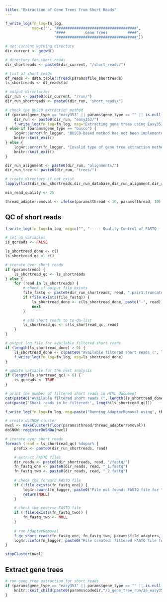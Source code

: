 ```yaml
---
title: "Extraction of Gene Trees from Short Reads"
---
```


```r
f_write_log(fn_log=fn_log,
            msg=c("", "####################################",
                      "####         Gene Trees         ####",
                      "####################################"))

# get current working directory
dir_current <- getwd()

# directory for short reads
dir_shortreads <- paste0(dir_current, "/short_reads/")

# list of short reads
df_reads <- data.table::fread(params$file_shortreads)
ls_shortreads <- df_reads$id

# output directories
dir_run <- paste0(dir_current, "/run/")
dir_run_shortreads <- paste0(dir_run, "short_reads/")

# check the BUSCO extraction method
if (params$gene_type == "easy353" || params$gene_type == "" || is.null(params$gene_type)) {
    dir_run <- paste0(dir_run, "easy353/")
    f_write_log(fn_log=fn_log, msg="Extracting gene trees using Easy353.")
} else if (params$gene_type == "busco") {
    log4r::error(fn_logger, "BUSCO-based method has not been implemented. Exited.")
    knitr::knit_exit()
} else {
    log4r::error(fn_logger, "Invalid type of gene tree extraction method. Exited.")
    knitr::knit_exit()
}

dir_run_alignment <- paste0(dir_run, "alignments/")
dir_run_tree <- paste0(dir_run, "trees/")

# create directory if not exist
lapply(list(dir_run_shortreads,dir_run_database,dir_run_alignment,dir_run_tree), function(x){if(!dir.exists(x)) dir.create(x, recursive=T)})
```

```r
min_read_quality <- 25

thread_adapterremoval <- ifelse(params$thread < 10, params$thread, 10)
```

## QC of short reads
```r
f_write_log(fn_log=fn_log, msg=c("", "----- Quality Control of FASTQ -----"))

# set up variables
is_qcreads <- FALSE

ls_shortread_done <- c()
ls_shortread_qc <- c()

# iterate over short reads
if (params$redo) {
    ls_shortread_qc <- ls_shortreads
} else {
    for (read in ls_shortreads) {
        # check if output file exists
        file_fastq <- paste0(dir_run_shortreads, read, ".pair1.truncated")
        if (file.exists(file_fastq)) {
            ls_shortread_done <- c(ls_shortread_done, paste("-", read))
            next
        }

        # add short reads to to-do-list
        ls_shortread_qc <- c(ls_shortread_qc, read)
    }
}

# output log file for available filtered short reads
if (length(ls_shortread_done) > 0) {
    ls_shortread_done <- c(paste0("Available filtered short reads (", length(ls_shortread_done), "/", length(ls_shortreads), ")"), ls_shortread_done, "")
    f_write_log(fn_log=fn_log, msg=ls_shortread_done)
}

# update variable for the next analysis
if (length(ls_shortread_qc) > 0) {
    is_qcreads <- TRUE
}
```

```r
# print the number of filtered short reads in HTML document
cat(paste0("Available filtered short reads (", length(ls_shortread_done), "/", length(ls_shortreads), ")"))
cat(paste("Short reads to be filtered:", length(ls_shortread_qc)))
```

```r
f_write_log(fn_log=fn_log, msg=paste("Running AdapterRemoval using", thread_adapterremoval, "threads"))

# create doSNOW cluster
nwcl <- makeCluster(floor(params$thread/thread_adapterremoval))
doSNOW::registerDoSNOW(nwcl)

# iterate over short reads
foreach (read = ls_shortread_qc) %dopar% {
    prefix <- paste0(dir_run_shortreads, read)

    # extract FASTQ files
    dir_reads <- paste0(dir_shortreads, read, "/fastq/")
    fn_fastq_one <- paste0(dir_reads, read, "_1.fastq")
    fn_fastq_two <- paste0(dir_reads, read, "_2.fastq")
    
    # check the forward FASTQ file
    if (!file.exists(fn_fastq_one)) {
        log4r::warn(fn_logger, paste0("File not found: FASTQ file for ", read, ". Skipped."))
        return(NULL)
    }

    # check the reverse FASTQ file
    if (!file.exists(fn_fastq_two)) {
        fn_fastq_two <- NULL
    }
    
    # run AdapterRemoval
    f_qc_short_reads(fn_fastq_one, fn_fastq_two, params$file_adapters, prefix, min_read_quality, thread_adapterremoval, params$exe_adapterremoval)
    log4r::info(fn_logger, paste0("File created: filtered FASTQ file for ", read, "."))
}

stopCluster(nwcl)
```

## Extract gene trees
```r
# run gene tree extraction for short reads
if (params$gene_type == "easy353" || params$gene_type == "" || is.null(params$gene_type)) {
    knitr::knit_child(paste0(params$codedir,"/3_gene_tree_run/2a_easy353.Rmd"))
}
```